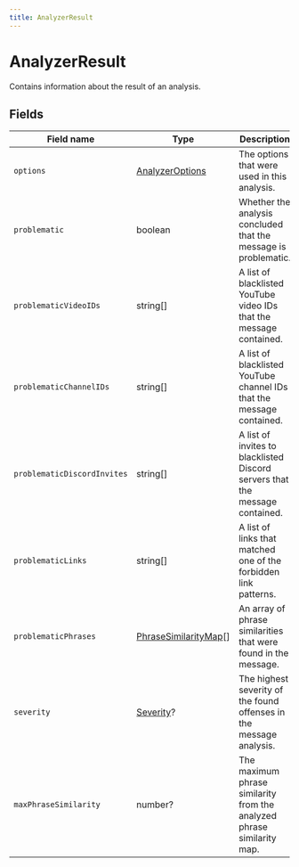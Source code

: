 ```yaml
---
title: AnalyzerResult
---
```



# AnalyzerResult

Contains information about the result of an analysis.

## Fields

| Field name                  | Type                                                                        | Description                                                                  |
| --------------------------- | --------------------------------------------------------------------------- | ---------------------------------------------------------------------------- |
| `options`                   | [AnalyzerOptions](/docs/gateway/analyzer/objects/AnalyzerOptions)           | The options that were used in this analysis.                                 |
| `problematic`               | boolean                                                                     | Whether the analysis concluded that the message is problematic.              |
| `problematicVideoIDs`       | string[]                                                                    | A list of blacklisted YouTube video IDs that the message contained.          |
| `problematicChannelIDs`     | string[]                                                                    | A list of blacklisted YouTube channel IDs that the message contained.        |
| `problematicDiscordInvites` | string[]                                                                    | A list of invites to blacklisted Discord servers that the message contained. |
| `problematicLinks`          | string[]                                                                    | A list of links that matched one of the forbidden link patterns.             |
| `problematicPhrases`        | [PhraseSimilarityMap](/docs/gateway/analyzer/objects/PhraseSimilarityMap)[] | An array of phrase similarities that were found in the message.              |
| `severity`                  | [Severity](/docs/objects/Severity)?                                         | The highest severity of the found offenses in the message analysis.          |
| `maxPhraseSimilarity`       | number?                                                                     | The maximum phrase similarity from the analyzed phrase similarity map.       |
